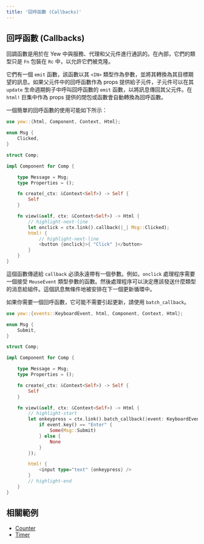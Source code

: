 ```yaml
---
title: '回呼函數 (Callbacks)'
---
```


## 回呼函數 (Callbacks)

回調函數是用於在 Yew 中與服務、代理和父元件進行通訊的。在內部，它們的類型只是 `Fn` 包裝在 `Rc` 中，以允許它們被克隆。

它們有一個 `emit` 函數，該函數以其 `<IN>` 類型作為參數，並將其轉換為其目標期望的訊息。如果父元件中的回呼函數作為 props 提供給子元件，子元件可以在其 `update` 生命週期鉤子中呼叫回呼函數的 `emit` 函數，以將訊息傳回其父元件。在 `html!` 巨集中作為 props 提供的閉包或函數會自動轉換為回呼函數。

一個簡單的回呼函數的使用可能如下所示：

```rust
use yew::{html, Component, Context, Html};

enum Msg {
    Clicked,
}

struct Comp;

impl Component for Comp {

    type Message = Msg;
    type Properties = ();

    fn create(_ctx: &Context<Self>) -> Self {
        Self
    }

    fn view(&self, ctx: &Context<Self>) -> Html {
        // highlight-next-line
        let onclick = ctx.link().callback(|_| Msg::Clicked);
        html! {
            // highlight-next-line
            <button {onclick}>{ "Click" }</button>
        }
    }
}
```

這個函數傳遞給 `callback` 必須永遠帶有一個參數。例如，`onclick` 處理程序需要一個接受 `MouseEvent` 類型參數的函數。然後處理程序可以決定應該發送什麼類型的消息給組件。這個訊息無條件地被安排在下一個更新循環中。

如果你需要一個回呼函數，它可能不需要引起更新，請使用 `batch_callback`。

```rust
use yew::{events::KeyboardEvent, html, Component, Context, Html};

enum Msg {
    Submit,
}

struct Comp;

impl Component for Comp {

    type Message = Msg;
    type Properties = ();

    fn create(_ctx: &Context<Self>) -> Self {
        Self
    }

    fn view(&self, ctx: &Context<Self>) -> Html {
        // highlight-start
        let onkeypress = ctx.link().batch_callback(|event: KeyboardEvent| {
            if event.key() == "Enter" {
                Some(Msg::Submit)
            } else {
                None
            }
        });

        html! {
            <input type="text" {onkeypress} />
        }
        // highlight-end
    }
}
```

## 相關範例

-   [Counter](https://github.com/yewstack/yew/tree/master/examples/counter)
-   [Timer](https://github.com/yewstack/yew/tree/master/examples/timer)
